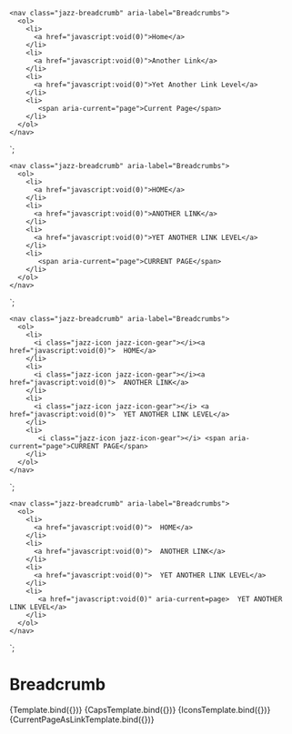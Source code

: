 
<Meta title="Components/Breadcrumbs" component="Breadcrumbs" />

    <nav class="jazz-breadcrumb" aria-label="Breadcrumbs">
      <ol>
        <li>
          <a href="javascript:void(0)">Home</a>
        </li>
        <li>
          <a href="javascript:void(0)">Another Link</a>
        </li>
        <li>
          <a href="javascript:void(0)">Yet Another Link Level</a>
        </li>
        <li>
           <span aria-current="page">Current Page</span>
        </li>
      </ol>
    </nav>
`;

    <nav class="jazz-breadcrumb" aria-label="Breadcrumbs">
      <ol>
        <li>
          <a href="javascript:void(0)">HOME</a>
        </li>
        <li>
          <a href="javascript:void(0)">ANOTHER LINK</a>
        </li>
        <li>
          <a href="javascript:void(0)">YET ANOTHER LINK LEVEL</a>
        </li>
        <li>
           <span aria-current="page">CURRENT PAGE</span>
        </li>
      </ol>
    </nav>
`;

    <nav class="jazz-breadcrumb" aria-label="Breadcrumbs">
      <ol>
        <li>
          <i class="jazz-icon jazz-icon-gear"></i><a href="javascript:void(0)">  HOME</a>
        </li>
        <li>
          <i class="jazz-icon jazz-icon-gear"></i><a href="javascript:void(0)">  ANOTHER LINK</a>
        </li>
        <li>
          <i class="jazz-icon jazz-icon-gear"></i> <a href="javascript:void(0)">  YET ANOTHER LINK LEVEL</a>
        </li>
        <li>
           <i class="jazz-icon jazz-icon-gear"></i> <span aria-current="page">CURRENT PAGE</span>
        </li>
      </ol>
    </nav>
`;

    <nav class="jazz-breadcrumb" aria-label="Breadcrumbs">
      <ol>
        <li>
          <a href="javascript:void(0)">  HOME</a>
        </li>
        <li>
          <a href="javascript:void(0)">  ANOTHER LINK</a>
        </li>
        <li>
          <a href="javascript:void(0)">  YET ANOTHER LINK LEVEL</a>
        </li>
        <li>
           <a href="javascript:void(0)" aria-current=page>  YET ANOTHER LINK LEVEL</a>
        </li>
      </ol>
    </nav>
`;


# Breadcrumb

<Canvas>
    <Story name="Basic" args={{
    }}>
      {Template.bind({})}
    </Story>
</Canvas>

<Canvas>
    <Story name="All Caps" args={{
    }}>
      {CapsTemplate.bind({})}
    </Story>
</Canvas>

<Canvas>
    <Story name="With Icons" args={{
    }}>
      {IconsTemplate.bind({})}
    </Story>
</Canvas>

<Canvas>
    <Story name="Current Page as a Link" args={{
    }}>
      {CurrentPageAsLinkTemplate.bind({})}
    </Story>
</Canvas>
